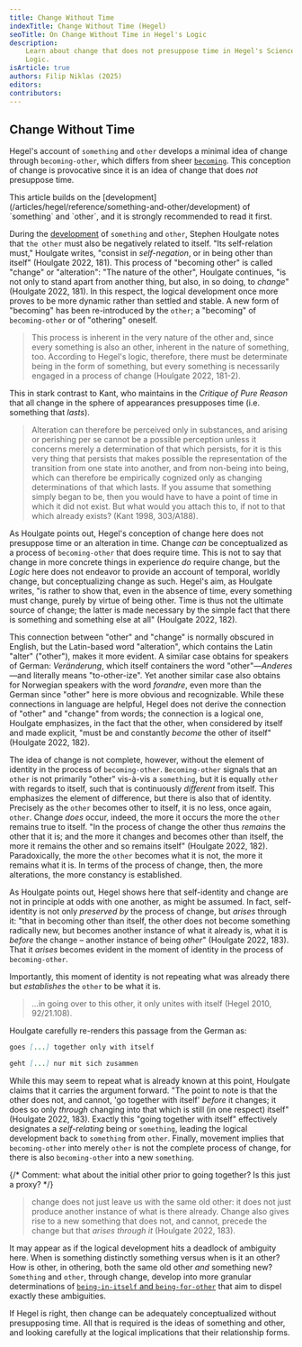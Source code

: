 ```yaml
---
title: Change Without Time
indexTitle: Change Without Time (Hegel)
seoTitle: On Change Without Time in Hegel's Logic
description:
    Learn about change that does not presuppose time in Hegel's Science of
    Logic.
isArticle: true
authors: Filip Niklas (2025)
editors:
contributors:
---
```


## Change Without Time

Hegel's account of `something` and `other` develops a minimal idea of change
through `becoming-other`, which differs from sheer
[`becoming`](/articles/hegel/reference/becoming/development). This conception of
change is provocative since it is an idea of change that does _not_ presuppose
time.


<Callout>
    This article builds on the
    [development](/articles/hegel/reference/something-and-other/development) of
    `something` and `other`, and it is strongly recommended to read it first.
</Callout>

During the
[development](/articles/hegel/reference/something-and-other/development) of
`something` and `other`, Stephen Houlgate notes that `the other` must also be
negatively related to itself. "Its self-relation must," Houlgate writes,
"consist in _self-negation_, or in being other than itself" (Houlgate 2022,
181). This process of "becoming other" is called "change" or "alteration": "The
nature of the other", Houlgate continues, "is not only to stand apart from
another thing, but also, in so doing, to _change_" (Houlgate 2022, 181). In this
respect, the logical development once more proves to be more dynamic rather than
settled and stable. A new form of "becoming" has been re-introduced by the
`other`; a "becoming" of `becoming-other` or of "othering" oneself.

> This process is inherent in the very nature of the other and, since every
> something is also an other, inherent in the nature of something, too.
> According to Hegel's logic, therefore, there must be determinate being in the
> form of something, but every something is necessarily engaged in a process of
> change (Houlgate 2022, 181-2).

This in stark contrast to Kant, who maintains in the _Critique of Pure Reason_
that all change in the sphere of appearances presupposes time (i.e. something
that _lasts_).

> Alteration can therefore be perceived only in substances, and arising or
> perishing per se cannot be a possible perception unless it concerns merely a
> determination of that which persists, for it is this very thing that persists
> that makes possible the representation of the transition from one state into
> another, and from non-being into being, which can therefore be empirically
> cognized only as changing determinations of that which lasts. If you assume
> that something simply began to be, then you would have to have a point of time
> in which it did not exist. But what would you attach this to, if not to that
> which already exists? (Kant 1998, 303/A188).

As Houlgate points out, Hegel's conception of change here does not presuppose
time or an alteration in time. Change _can_ be conceptualized as a process of
`becoming-other` that does require time. This is not to say that change in more
concrete things in experience _do_ require change, but the _Logic_ here does not
endeavor to provide an account of temporal, worldly change, but conceptualizing
change as such. Hegel's aim, as Houlgate writes, "is rather to show that, even
in the absence of time, every something must change, purely by virtue of being
other. Time is thus not the ultimate source of change; the latter is made
necessary by the simple fact that there is something and something else at all"
(Houlgate 2022, 182).

This connection between "other" and "change" is normally obscured in English,
but the Latin-based word "alteration", which contains the Latin "alter"
("other"), makes it more evident. A similar case obtains for speakers of German:
_Veränderung_, which itself containers the word
"other"&mdash;_Anderes_&mdash;and literally means "to-other-ize". Yet another
similar case also obtains for Norwegian speakers with the word _forandre_, even
more than the German since "other" here is more obvious and recognizable. While
these connections in language are helpful, Hegel does not derive the connection
of "other" and "change" from words; the connection is a logical one, Houlgate
emphasizes, in the fact that the other, when considered by itself and made
explicit, "must be and constantly _become_ the other of itself" (Houlgate 2022,
182).

The idea of change is not complete, however, without the element of identity in
the process of `becoming-other`. `Becoming-other` signals that an `other` is not
primarily "other" vis-à-vis a `something`, but it is equally `other` with
regards to itself, such that is continuously _different_ from itself. This
emphasizes the element of difference, but there is also that of identity.
Precisely as the `other` becomes other to itself, it is no less, once again,
`other`. Change _does_ occur, indeed, the more it occurs the more the `other`
remains true to itself. "In the process of change the other thus _remains_ the
other that it is; and the more it changes and becomes other than itself, the
more it remains the other and so remains itself" (Houlgate 2022, 182).
Paradoxically, the more the `other` becomes what it is not, the more it remains
what it is. In terms of the process of change, then, the more alterations, the
more constancy is established.

As Houlgate points out, Hegel shows here that self-identity and change are not
in principle at odds with one another, as might be assumed. In fact,
self-identity is not only _preserved by_ the process of change, but _arises_
through it: "that in becoming other than itself, the other does not become
something radically new, but becomes another instance of what it already is,
what it is _before_ the change &ndash; another instance of being _other_"
(Houlgate 2022, 183). That it _arises_ becomes evident in the moment of identity
in the process of `becoming-other`.

Importantly, this moment of identity is not repeating what was already there but
_establishes_ the `other` to be what it is.

> ...in going over to this other, it only unites with itself (Hegel 2010,
> 92/21.108).

Houlgate carefully re-renders this passage from the German as:

```md
goes [...] together only with itself

geht [...] nur mit sich zusammen
```

While this may seem to repeat what is already known at this point, Houlgate
claims that it carries the argument forward. "The point to note is that the
other does not, and cannot, 'go together with itself' _before_ it changes; it
does so only _through_ changing into that which is still (in one respect)
itself" (Houlgate 2022, 183). Exactly this "going together with itself"
effectively designates a _self-relating_ being or `something`, leading the
logical development back to `something` from `other`. Finally, movement implies
that `becoming-other` into merely `other` is not the complete process of change,
for there is also `becoming-other` into a new `something`.

{/* Comment: what about the initial other prior to going together? Is this just a proxy? */}

> change does not just leave us with the same old other: it does not just
> produce another instance of what is there already. Change also gives rise to a
> new something that does not, and cannot, precede the change but that _arises
> through it_ (Houlgate 2022, 183).

It may appear as if the logical development hits a deadlock of ambiguity here.
When is something distinctly something versus when is it an other? How is other,
in othering, both the same old other _and_ something new? `Something` and
`other`, through change, develop into more granular determinations of
[`being-in-itself` and `being-for-other`](/articles/hegel/reference/something-and-other/development#being-for-other-and-being-in-itself)
that aim to dispel exactly these ambiguities.

If Hegel is right, then change can be adequately conceptualized without
presupposing time. All that is required is the ideas of something and other, and
looking carefully at the logical implications that their relationship forms.
